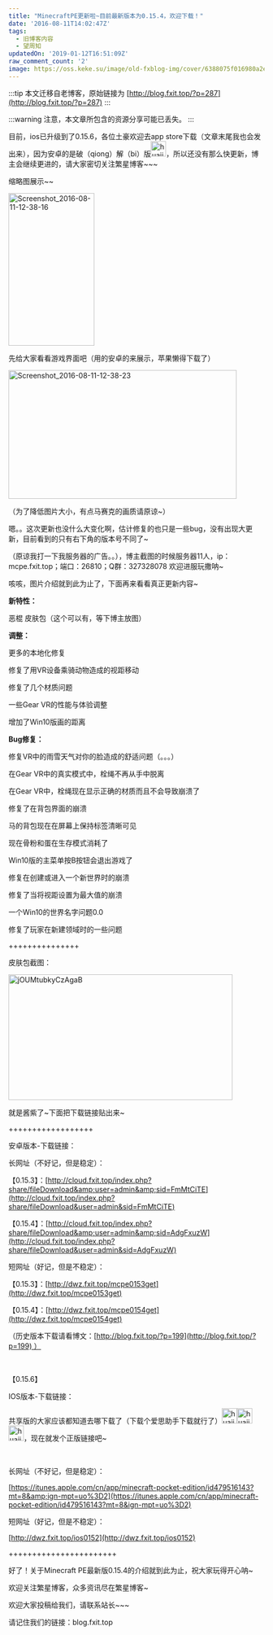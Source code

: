 ```yaml
---
title: "MinecraftPE更新啦~目前最新版本为0.15.4，欢迎下载！"
date: '2016-08-11T14:02:47Z'
tags:
  - 旧博客内容
  - 望周知
updatedOn: '2019-01-12T16:51:09Z'
raw_comment_count: '2'
image: https://oss.keke.su/image/old-fxblog-img/cover/6388075f016980a2e0be9afb98b9440e.png
---
```


:::tip
本文迁移自老博客，原始链接为 [http://blog.fxit.top/?p=287](http://blog.fxit.top/?p=287)
:::

:::warning
注意，本文章所包含的资源分享可能已丢失。
:::

目前，ios已升级到了0.15.6，各位土豪欢迎去app store下载（文章末尾我也会发出来），因为安卓的是破（qiong）解（bi）版<img  src="https://oss.keke.su/image/old-fxblog-img/b3feb226df2da956ff34fd7cdbd6ec4c.png" alt="huaji" width="30" height="30" />，所以还没有那么快更新，博主会继续更进的，请大家密切关注繁星博客~~~

缩略图展示~~

<img  src="https://oss.keke.su/image/old-fxblog-img/ffabf35b05035c504cccc136939609c6.png" alt="Screenshot_2016-08-11-12-38-16" width="169" height="300" />

先给大家看看游戏界面吧（用的安卓的来展示，苹果懒得下载了）

<img  src="https://oss.keke.su/image/old-fxblog-img/24dec41668c9ca68a877ec4959a2faf3.png" alt="Screenshot_2016-08-11-12-38-23" width="449" height="253" />

（为了降低图片大小，有点马赛克的画质请原谅~）

嗯。。这次更新也没什么大变化啊，估计修复的也只是一些bug，没有出现大更新，目前看到的只有右下角的版本号不同了~

（原谅我打一下我服务器的广告。。），博主截图的时候服务器11人，ip：mcpe.fxit.top；端口：26810；Q群：327328078 欢迎进服玩撒呐~

咳咳，图片介绍就到此为止了，下面再来看看真正更新内容~

<strong>新特性：</strong>

恶棍 皮肤包（这个可以有，等下博主放图）

<strong>调整：</strong>

更多的本地化修复

修复了用VR设备乘骑动物造成的视距移动

修复了几个材质问题

一些Gear VR的性能与体验调整

增加了Win10版画的距离

<strong>Bug修复：</strong>

修复VR中的雨雪天气对你的脸造成的舒适问题（。。。）

在Gear VR中的真实模式中，栓绳不再从手中脱离

在Gear VR中，栓绳现在显示正确的材质而且不会导致崩溃了

修复了在背包界面的崩溃

马的背包现在在屏幕上保持标签清晰可见

现在骨粉和蛋在生存模式消耗了

Win10版的主菜单按B按钮会退出游戏了

修复在创建或进入一个新世界时的崩溃

修复了当将视距设置为最大值的崩溃

一个Win10的世界名字问题0.0

修复了玩家在新建领域时的一些问题

+++++++++++++++

皮肤包截图：

<img  src="https://oss.keke.su/image/old-fxblog-img/68d9d105712add94eda8ef0346fe8f40.jpg" alt="jOUMtubkyCzAgaB" width="441" height="247" />

就是酱紫了~下面把下载链接贴出来~

++++++++++++++++++

安卓版本-下载链接：

长网址（不好记，但是稳定）：

【0.15.3】：[http://cloud.fxit.top/index.php?share/fileDownload&amp;user=admin&amp;sid=FmMtCiTE](http://cloud.fxit.top/index.php?share/fileDownload&user=admin&sid=FmMtCiTE)

【0.15.4】：[http://cloud.fxit.top/index.php?share/fileDownload&amp;user=admin&amp;sid=AdgFxuzW](http://cloud.fxit.top/index.php?share/fileDownload&user=admin&sid=AdgFxuzW)

短网址（好记，但是不稳定）：

【0.15.3】：[http://dwz.fxit.top/mcpe0153get](http://dwz.fxit.top/mcpe0153get)

【0.15.4】：[http://dwz.fxit.top/mcpe0154get](http://dwz.fxit.top/mcpe0154get)

（历史版本下载请看博文：[http://blog.fxit.top/?p=199](http://blog.fxit.top/?p=199) ）

&nbsp;

【0.15.6】

IOS版本-下载链接：

共享版的大家应该都知道去哪下载了（下载个爱思助手下载就行了）<img  src="https://oss.keke.su/image/old-fxblog-img/b3feb226df2da956ff34fd7cdbd6ec4c.png" alt="huaji" width="30" height="30" /><img  src="https://oss.keke.su/image/old-fxblog-img/b3feb226df2da956ff34fd7cdbd6ec4c.png" alt="huaji" width="30" height="30" /><img  src="https://oss.keke.su/image/old-fxblog-img/b3feb226df2da956ff34fd7cdbd6ec4c.png" alt="huaji" width="30" height="30" />，现在就发个正版链接吧~

&nbsp;

长网址（不好记，但是稳定）：

[https://itunes.apple.com/cn/app/minecraft-pocket-edition/id479516143?mt=8&amp;ign-mpt=uo%3D2](https://itunes.apple.com/cn/app/minecraft-pocket-edition/id479516143?mt=8&ign-mpt=uo%3D2)

短网址（好记，但是不稳定）：

[http://dwz.fxit.top/ios0152](http://dwz.fxit.top/ios0152)

+++++++++++++++++++++++

好了！关于Minecraft PE最新版0.15.4的介绍就到此为止，祝大家玩得开心呐~

欢迎关注繁星博客，众多资讯尽在繁星博客~

欢迎大家投稿给我们，请联系站长~~~

请记住我们的链接：blog.fxit.top
